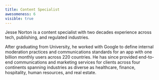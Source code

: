 ```yaml
---
title: Content Specialist
awesomeness: 6
visible: true
---
```


Jesse Norton is a content specialist with two decades experience across tech, publishing, and regulated industries.

After graduating from University, he worked with Google to define internal moderation practices and communications standards for an app with one billion monthly users across 220 countries. He has since provided end-to-end communications and marketing services for clients across four continents spanning industries as diverse as healthcare, finance, hospitality, human resources, and real estate.

